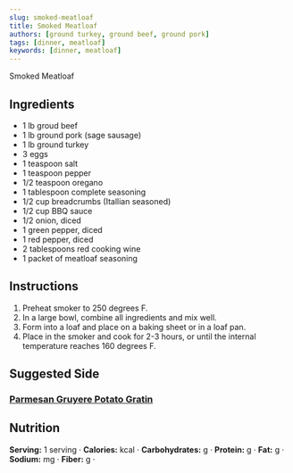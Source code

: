```yaml
---
slug: smoked-meatloaf
title: Smoked Meatloaf
authors: [ground turkey, ground beef, ground pork]
tags: [dinner, meatloaf]
keywords: [dinner, meatloaf]
---
```


Smoked Meatloaf
<!-- <img src="/img/chicken-and-orzo-skillet.jpg" alt="Creamy Chicken And Orzo Skillet Picture" width="800" height="670" /> -->

<!-- truncate -->


## Ingredients
- 1 lb groud beef
- 1 lb ground pork (sage sausage)
- 1 lb ground turkey
- 3 eggs
- 1 teaspoon salt
- 1 teaspoon pepper
- 1/2 teaspoon oregano
- 1 tablespoon complete seasoning
- 1/2 cup breadcrumbs (Itallian seasoned)
- 1/2 cup BBQ sauce
- 1/2 onion, diced
- 1 green pepper, diced
- 1 red pepper, diced
- 2 tablespoons red cooking wine
- 1 packet of meatloaf seasoning

## Instructions 
1. Preheat smoker to 250 degrees F.
2. In a large bowl, combine all ingredients and mix well.
3. Form into a loaf and place on a baking sheet or in a loaf pan.
4. Place in the smoker and cook for 2-3 hours, or until the internal temperature reaches 160 degrees F.

## Suggested Side
### [Parmesan Gruyere Potato Gratin](../sides/parmesan-gruyere-potato-gratin.md) 

## Nutrition
**Serving:** 1 serving · 
**Calories:** kcal · 
**Carbohydrates:** g · 
**Protein:** g · 
**Fat:** g · 
**Sodium:** mg · 
**Fiber:** g · 